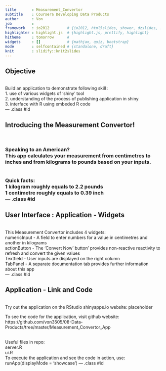 ```yaml
---
title       : Measurement_Convertor
subtitle    : Coursera Developing Data Products
author      : Von
job         : 
framework   : io2012        # {io2012, html5slides, shower, dzslides, ...}
highlighter : highlight.js  # {highlight.js, prettify, highlight}
hitheme     : tomorrow      # 
widgets     : []            # {mathjax, quiz, bootstrap}
mode        : selfcontained # {standalone, draft}
knit        : slidify::knit2slides
---
```


## Objective
<br>
Build an application to demonstrate following skill :
<br>
1. use of various widgets of 'shiny' tool <br>
2. understanding of the process of publishing application in shiny <br>
3. interface with R using embeded R code <br>
--- .class #id 

## Introducing the Measurement Convertor! 
<br>
<h3> Speaking to an American? 
<br> This app calculates your measurement from centimetres to inches and from kilograms to pounds based on your inputs.   
<br><br>
Quick facts: <br>
1 kilogram roughly equals to 2.2 pounds <br>
1 centimetre roughly equals to 0.39 inch <br>
--- .class #id 


## User Interface : Application - Widgets
<br>
This Measurement Convertor includes 4 widgets:<br>
numericInput - A field to enter numbers for a value in centimetres and another in kilograms <br>
actionButton - The 'Convert Now' button' provides non-reactive reactivity to refresh and convert the given values <br>
Textfield - User inputs are displayed on the right column <br>
TabPanel - A separate documentation tab provides further information about this app <br>
--- .class #id 

## Application - Link and Code
<br>
Try out the application on the RStudio shinyapps.io website: placeholder
<br>

To see the code for the application, visit github website: https://github.com/von3505/08-Data-Products/tree/master/Measurement_Convertor_App

<br>
Useful files in repo: <br>
server.R <br>
ui.R <br>
To execute the application and see the code in action, use: runApp(displayMode = 'showcase')
--- .class #id 